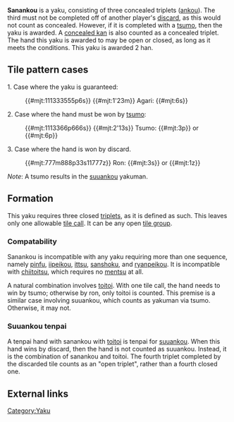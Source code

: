 {{Infobox yaku
|type        = Yaku
|kanji       = 三暗刻
|english     = Three concealed triplets
|value       = 2 han
|yakuSpeed   = Medium
|difficulty  = Medium
|yakuCombine = * [[Sanshoku doukou]]
* [[Toi toi]]
* [[Chinitsu]]
* [[Yakuhai]]
* [[Tanyao]]
* [[Honroutou]]
|gameExample = * [http://tenhou.net/0/?log=2013080718gm-0009-7447-d18f3fc2&tw=3 Open sanankou]
* [http://tenhou.net/0/?log=2015010715gm-0009-7447-5ffe4a04&tw=3&ts=5 Sanankou] as only yaku
* [http://tenhou.net/0/?log=2014011202gm-0089-0000-c5a5f508&tw=3&ts=5 Closed sanankou]
* [http://tenhou.net/0/?log=2012110819gm-0009-7447-b68a0585&tw=2&ts=4 Sanankou] [[tenpai]] for [[suuankou]]
}}
'''Sanankou''' {{kana|三暗刻}} is a yaku, consisting of three concealed triplets ([[ankou]]).  The third must not be completed off of another player's [[Naki#ron|discard]], as this would not count as concealed.  However, if it is completed with a [[tsumo]], then the yaku is awarded.  A [[Kan#Ankan|concealed kan]] is also counted as a concealed triplet.  The hand this yaku is awarded to may be open or closed, as long as it meets the conditions.  This yaku is awarded 2 han.

==Tile pattern cases==
1. Case where the yaku is guaranteed:
:{{#mjt:111333555p6s}} {{#mjt:1'23m}} Agari: {{#mjt:6s}}

2. Case where the hand must be won by [[mentsumo|tsumo]]:
:{{#mjt:1113366p666s}} {{#mjt:2'13s}} Tsumo: {{#mjt:3p}} or {{#mjt:6p}}

3. Case where the hand is won by discard.
:{{#mjt:777m888p33s11777z}} Ron: {{#mjt:3s}} or {{#mjt:1z}}
''Note'': A tsumo results in the [[suuankou]] yakuman.

==Formation==
This yaku requires three closed [[Mentsu#Koutsu|triplets]], as it is defined as such.  This leaves only one allowable [[Naki|tile call]].  It can be any open [[mentsu|tile group]].

=== Compatability ===
{{main|Yaku compatability}}

{{Yaku compatibility table|SNA}}

Sanankou is incompatible with any yaku requiring more than one sequence, namely [[pinfu]], [[iipeikou]], [[ittsu]], [[sanshoku]], and [[ryanpeikou]]. It is incompatible with [[chiitoitsu]], which requires no [[mentsu]] at all.

A natural combination involves [[toitoi]].  With one tile call, the hand needs to win by tsumo; otherwise by ron, only toitoi is counted.  This premise is a similar case involving suuankou, which counts as yakuman via tsumo.  Otherwise, it may not.

=== Suuankou tenpai ===
A tenpai hand with sanankou with [[toitoi]] is tenpai for [[suuankou]].  When this hand wins by discard, then the hand is not counted as suuankou.  Instead, it is the combination of sanankou and toitoi.  The fourth triplet completed by the discarded tile counts as an "open triplet", rather than a fourth closed one.

==External links==
{{jpwiki|三暗刻}}

[[Category:Yaku]]

{{Navbox yaku}}